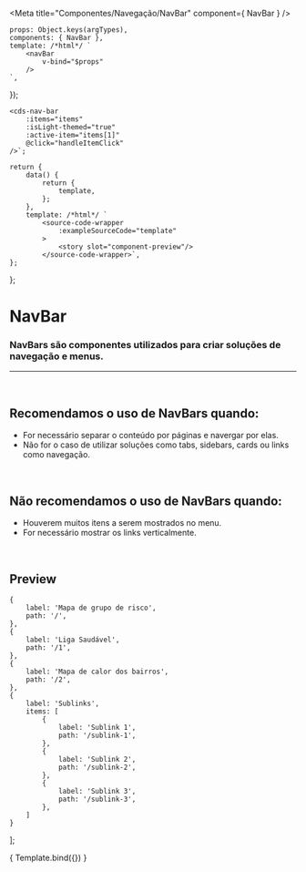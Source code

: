 
<Meta
	title="Componentes/Navegação/NavBar"
	component={ NavBar }
/>

	props: Object.keys(argTypes),
	components: { NavBar },
	template: /*html*/ `
		<navBar
			v-bind="$props" 
		/>
	`,
});

	<cds-nav-bar 
		:items="items"
		:isLight-themed="true"
		:active-item="items[1]"
		@click="handleItemClick"
	/>`;

	return {
		data() {
			return {
				template,
			};
		},
		template: /*html*/ `
			<source-code-wrapper
				:exampleSourceCode="template"
			>
				<story slot="component-preview"/>
			</source-code-wrapper>`,
	};
};

# NavBar

### NavBars são componentes utilizados para criar soluções de navegação e menus.
---
<br />

## Recomendamos o uso de NavBars quando:
- For necessário separar o conteúdo por páginas e navergar por elas.
- Não for o caso de utilizar soluções como tabs, sidebars, cards ou links como navegação.

<br />

## Não recomendamos o uso de NavBars quando:
- Houverem muitos itens a serem mostrados no menu.
- For necessário mostrar os links verticalmente.

<br />

## Preview

	{
		label: 'Mapa de grupo de risco',
		path: '/',
	},
	{
		label: 'Liga Saudável',
		path: '/1',
	},
	{
		label: 'Mapa de calor dos bairros',
		path: '/2',
	},
	{
		label: 'Sublinks',
		items: [
			{
				label: 'Sublink 1',
				path: '/sublink-1',
			},
			{
				label: 'Sublink 2',
				path: '/sublink-2',
			},
			{
				label: 'Sublink 3',
				path: '/sublink-3',
			},
		]
	}
];

<Canvas>
	<Story
		name="NavBar"
		decorators={[docsDecorator]}
		args={{
			items,
			isLightThemed: true,
			activeItem: items[1],
		}}
	>
		{ Template.bind({}) }
	</Story>
</Canvas>

<ArgsTable story="NavBar" />